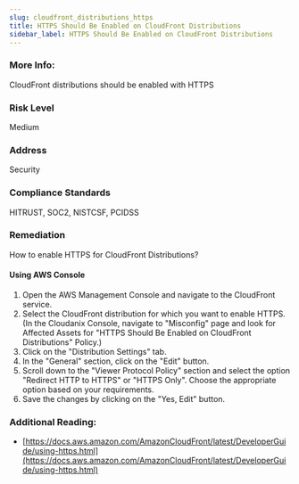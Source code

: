 ```yaml
---
slug: cloudfront_distributions_https
title: HTTPS Should Be Enabled on CloudFront Distributions
sidebar_label: HTTPS Should Be Enabled on CloudFront Distributions
---
```


### More Info:

CloudFront distributions should be enabled with HTTPS

### Risk Level

Medium

### Address

Security

### Compliance Standards

HITRUST, SOC2, NISTCSF, PCIDSS

### Remediation

How to enable HTTPS for CloudFront Distributions?

#### Using AWS Console

1. Open the AWS Management Console and navigate to the CloudFront service.
2. Select the CloudFront distribution for which you want to enable HTTPS.
   (In the Cloudanix Console, navigate to "Misconfig" page and look for Affected Assets for "HTTPS Should Be Enabled on CloudFront Distributions" Policy.)
3. Click on the "Distribution Settings" tab.
4. In the "General" section, click on the "Edit" button.
5. Scroll down to the "Viewer Protocol Policy" section and select the option "Redirect HTTP to HTTPS" or "HTTPS Only". Choose the appropriate option based on your requirements.
6. Save the changes by clicking on the "Yes, Edit" button.

### Additional Reading:

- [https://docs.aws.amazon.com/AmazonCloudFront/latest/DeveloperGuide/using-https.html](https://docs.aws.amazon.com/AmazonCloudFront/latest/DeveloperGuide/using-https.html) 

